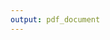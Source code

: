 ```yaml
---
output: pdf_document
---
```


\thispagestyle{empty}

\begin{centering}

\begin{figure}[h]
  \centering
    \includegraphics[width = 0.5\textwidth]{figures/title-page/Ghlaschu.pdf}
\end{figure}

\vspace{2 cm}

\Huge

{\bf Multimorbidity and Social Care: exploiting emerging administrative data sources in Scotland}

\vspace{1.5 cm}

\Large
David Alexander Gunn Henderson \\
MRes(Health Research), PGcert(Advanced Practice), BSc(Nursing)

\vspace{1.5 cm}

\normalsize
Submitted in partial fulfilment of the requirements of the degree of \\
Doctor of Philosophy (PhD)

\vspace{1.5 cm}

\normalsize
School of Social and Political Sciences \\
College of Social Sciences\\
University of Glasgow

February 2019

\end{centering}